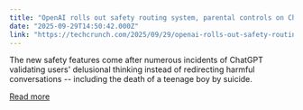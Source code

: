 ```yaml
---
title: "OpenAI rolls out safety routing system, parental controls on ChatGPT "
date: "2025-09-29T14:50:42.000Z"
link: "https://techcrunch.com/2025/09/29/openai-rolls-out-safety-routing-system-parental-controls-on-chatgpt/"
---
```


The new safety features come after numerous incidents of ChatGPT validating users' delusional thinking instead of redirecting harmful conversations -- including the death of a teenage boy by suicide. 

[Read more](https://techcrunch.com/2025/09/29/openai-rolls-out-safety-routing-system-parental-controls-on-chatgpt/)

